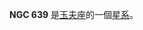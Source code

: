 {{NGCInfoBox|NGCID=NGC 639|發現者=約翰·弗里德里希·威廉·赫歇爾|發現日期=1834年9月27日|其他編號=ESO 413-13,MCG -5-5-2,IRAS01367-3010|曆元=J2000.0|赤經=1時38分59.1秒
|赤緯=-29°55'30"|星座=玉夫座|星體=星系|星等=13.8|表面亮度=11.9|藍等=14.7}}

'''NGC 639''' 是[[玉夫座|玉夫座]]的一個[[星系|星系]]。

{{NGCReference|639}}
{{Catalogs|NGC=639}}